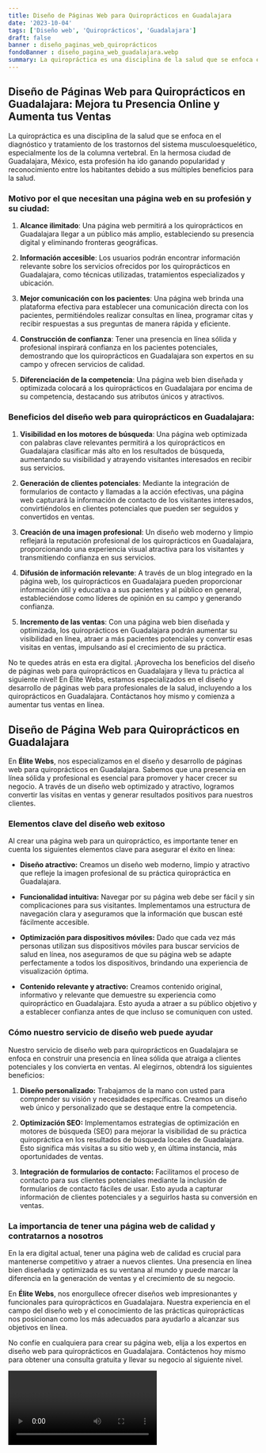 ```yaml
---
title: Diseño de Páginas Web para Quiroprácticos en Guadalajara
date: '2023-10-04'
tags: ['Diseño web', 'Quiroprácticos', 'Guadalajara']
draft: false
banner : diseño_paginas_web_quiroprácticos
fondoBanner : diseño_pagina_web_guadalajara.webp
summary: La quiropráctica es una disciplina de la salud que se enfoca en el diagnóstico y tratamiento de los trastornos del sistema musculoesquelético, especialmente los de la columna vertebral. En la hermosa ciudad de Guadalajara, México, esta profesión ha ido ganando popularidad y reconocimiento entre los habitantes debido a sus múltiples beneficios para la salud.
---
```


## Diseño de Páginas Web para Quiroprácticos en Guadalajara: Mejora tu Presencia Online y Aumenta tus Ventas

La quiropráctica es una disciplina de la salud que se enfoca en el diagnóstico y tratamiento de los trastornos del sistema musculoesquelético, especialmente los de la columna vertebral. En la hermosa ciudad de Guadalajara, México, esta profesión ha ido ganando popularidad y reconocimiento entre los habitantes debido a sus múltiples beneficios para la salud.

### Motivo por el que necesitan una página web en su profesión y su ciudad:

1. **Alcance ilimitado**: Una página web permitirá a los quiroprácticos en Guadalajara llegar a un público más amplio, estableciendo su presencia digital y eliminando fronteras geográficas.

2. **Información accesible**: Los usuarios podrán encontrar información relevante sobre los servicios ofrecidos por los quiroprácticos en Guadalajara, como técnicas utilizadas, tratamientos especializados y ubicación.

3. **Mejor comunicación con los pacientes**: Una página web brinda una plataforma efectiva para establecer una comunicación directa con los pacientes, permitiéndoles realizar consultas en línea, programar citas y recibir respuestas a sus preguntas de manera rápida y eficiente.

4. **Construcción de confianza**: Tener una presencia en línea sólida y profesional inspirará confianza en los pacientes potenciales, demostrando que los quiroprácticos en Guadalajara son expertos en su campo y ofrecen servicios de calidad.

5. **Diferenciación de la competencia**: Una página web bien diseñada y optimizada colocará a los quiroprácticos en Guadalajara por encima de su competencia, destacando sus atributos únicos y atractivos.

### Beneficios del diseño web para quiroprácticos en Guadalajara:

1. **Visibilidad en los motores de búsqueda**: Una página web optimizada con palabras clave relevantes permitirá a los quiroprácticos en Guadalajara clasificar más alto en los resultados de búsqueda, aumentando su visibilidad y atrayendo visitantes interesados en recibir sus servicios.

2. **Generación de clientes potenciales**: Mediante la integración de formularios de contacto y llamadas a la acción efectivas, una página web capturará la información de contacto de los visitantes interesados, convirtiéndolos en clientes potenciales que pueden ser seguidos y convertidos en ventas.

3. **Creación de una imagen profesional**: Un diseño web moderno y limpio reflejará la reputación profesional de los quiroprácticos en Guadalajara, proporcionando una experiencia visual atractiva para los visitantes y transmitiendo confianza en sus servicios.

4. **Difusión de información relevante**: A través de un blog integrado en la página web, los quiroprácticos en Guadalajara pueden proporcionar información útil y educativa a sus pacientes y al público en general, estableciéndose como líderes de opinión en su campo y generando confianza.

5. **Incremento de las ventas**: Con una página web bien diseñada y optimizada, los quiroprácticos en Guadalajara podrán aumentar su visibilidad en línea, atraer a más pacientes potenciales y convertir esas visitas en ventas, impulsando así el crecimiento de su práctica.

No te quedes atrás en esta era digital. ¡Aprovecha los beneficios del diseño de páginas web para quiroprácticos en Guadalajara y lleva tu práctica al siguiente nivel! En Élite Webs, estamos especializados en el diseño y desarrollo de páginas web para profesionales de la salud, incluyendo a los quiroprácticos en Guadalajara. Contáctanos hoy mismo y comienza a aumentar tus ventas en línea.

<GifSeo />

<Cta />

## Diseño de Página Web para Quiroprácticos en Guadalajara

En **Élite Webs**, nos especializamos en el diseño y desarrollo de páginas web para quiroprácticos en Guadalajara. Sabemos que una presencia en línea sólida y profesional es esencial para promover y hacer crecer su negocio. A través de un diseño web optimizado y atractivo, logramos convertir las visitas en ventas y generar resultados positivos para nuestros clientes.

### Elementos clave del diseño web exitoso

Al crear una página web para un quiropráctico, es importante tener en cuenta los siguientes elementos clave para asegurar el éxito en línea:

- **Diseño atractivo:** Creamos un diseño web moderno, limpio y atractivo que refleje la imagen profesional de su práctica quiropráctica en Guadalajara.

- **Funcionalidad intuitiva:** Navegar por su página web debe ser fácil y sin complicaciones para sus visitantes. Implementamos una estructura de navegación clara y aseguramos que la información que buscan esté fácilmente accesible.

- **Optimización para dispositivos móviles:** Dado que cada vez más personas utilizan sus dispositivos móviles para buscar servicios de salud en línea, nos aseguramos de que su página web se adapte perfectamente a todos los dispositivos, brindando una experiencia de visualización óptima.

- **Contenido relevante y atractivo:** Creamos contenido original, informativo y relevante que demuestre su experiencia como quiropráctico en Guadalajara. Esto ayuda a atraer a su público objetivo y a establecer confianza antes de que incluso se comuniquen con usted.

### Cómo nuestro servicio de diseño web puede ayudar

Nuestro servicio de diseño web para quiroprácticos en Guadalajara se enfoca en construir una presencia en línea sólida que atraiga a clientes potenciales y los convierta en ventas. Al elegirnos, obtendrá los siguientes beneficios:

1. **Diseño personalizado:** Trabajamos de la mano con usted para comprender su visión y necesidades específicas. Creamos un diseño web único y personalizado que se destaque entre la competencia.

2. **Optimización SEO:** Implementamos estrategias de optimización en motores de búsqueda (SEO) para mejorar la visibilidad de su práctica quiropráctica en los resultados de búsqueda locales de Guadalajara. Esto significa más visitas a su sitio web y, en última instancia, más oportunidades de ventas.

3. **Integración de formularios de contacto:** Facilitamos el proceso de contacto para sus clientes potenciales mediante la inclusión de formularios de contacto fáciles de usar. Esto ayuda a capturar información de clientes potenciales y a seguirlos hasta su conversión en ventas.

### La importancia de tener una página web de calidad y contratarnos a nosotros

En la era digital actual, tener una página web de calidad es crucial para mantenerse competitivo y atraer a nuevos clientes. Una presencia en línea bien diseñada y optimizada es su ventana al mundo y puede marcar la diferencia en la generación de ventas y el crecimiento de su negocio.

En **Élite Webs**, nos enorgullece ofrecer diseños web impresionantes y funcionales para quiroprácticos en Guadalajara. Nuestra experiencia en el campo del diseño web y el conocimiento de las prácticas quiroprácticas nos posicionan como los más adecuados para ayudarlo a alcanzar sus objetivos en línea.

No confíe en cualquiera para crear su página web, elija a los expertos en diseño web para quiroprácticos en Guadalajara. Contáctenos hoy mismo para obtener una consulta gratuita y llevar su negocio al siguiente nivel.

<Video />

<CtaBot job='Quiroprácticos' city='Guadalajara'/>

<Gmaps query='Guadalajara+españa+maps' />